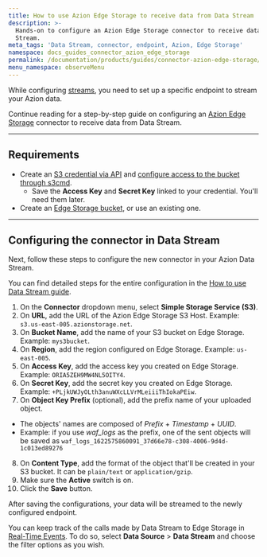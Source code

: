 ```yaml
---
title: How to use Azion Edge Storage to receive data from Data Stream
description: >-
  Hands-on to configure an Azion Edge Storage connector to receive data from Data
  Stream.
meta_tags: 'Data Stream, connector, endpoint, Azion, Edge Storage'
namespace: docs_guides_connector_azion_edge_storage
permalink: /documentation/products/guides/connector-azion-edge-storage/
menu_namespace: observeMenu
---
```


While configuring [streams](/en/documentation/products/guides/use-data-stream/), you need to set up a specific endpoint to stream your Azion data.

Continue reading for a step-by-step guide on configuring an [Azion Edge Storage](/en/documentation/products/store/edge-storage/) connector to receive data from Data Stream.

---

## Requirements

- Create an [S3 credential via API](/en/documentation/products/store/storage/s3-protocol-for-edge-storage/#create-a-credential-via-api) and [configure access to the bucket through s3cmd](/en/documentation/products/store/storage/s3-protocol-for-edge-storage/#configure-access-to-the-bucket-through-s3cmd).
  - Save the **Access Key** and **Secret Key** linked to your credential. You'll need them later.
- Create an [Edge Storage bucket](/en/documentation/products/store/storage/create-bucket/), or use an existing one.

---

## Configuring the connector in Data Stream

Next, follow these steps to configure the new connector in your Azion Data Stream.

You can find detailed steps for the entire configuration in the [How to use Data Stream guide](/en/documentation/products/guides/use-data-stream/).

1. On the **Connector** dropdown menu, select **Simple Storage Service (S3)**.
2. On **URL**, add the URL of the Azion Edge Storage S3 Host. Example: `s3.us-east-005.azionstorage.net`.
3. On **Bucket Name**, add the name of your S3 bucket on Edge Storage. Example: `mys3bucket`.
4. On **Region**, add the region configured on Edge Storage. Example: `us-east-005`.
5. On **Access Key**, add the access key you created on Edge Storage. Example: `ORIA5ZEH9MW4NL5OITY4`.
6. On **Secret Key**, add the secret key you created on Edge Storage. Example: `+PLjkUWJyOLth3anuWXcLLVrMLeiiiThIokaPEiw`.
7. On **Object Key Prefix** (optional), add the prefix name of your uploaded object.
  - The objects' names are composed of *Prefix* + *Timestamp* + *UUID*.
  - Example: if you use *waf_logs* as the prefix, one of the sent objects will be saved as `waf_logs_1622575860091_37d66e78-c308-4006-9d4d-1c013ed89276`
8. On **Content Type**, add the format of the object that'll be created in your S3 bucket. It can be `plain/text` or `application/gzip`.
9. Make sure the **Active** switch is on.
10. Click the **Save** button.

After saving the configurations, your data will be streamed to the newly configured endpoint.

You can keep track of the calls made by Data Stream to Edge Storage in [Real-Time Events](/en/documentation/products/observe/real-time-events/). To do so, select **Data Source** > **Data Stream** and choose the filter options as you wish.